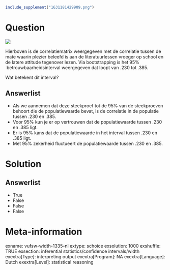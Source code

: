 ```r
include_supplement("1631181429909.png")
```

Question
========
![](1631181429909.png)
  
Hierboven is de correlatiematrix weergegeven met de correlatie tussen de
mate waarin plezier beleefd is aan de literatuurlessen vroeger op school
en de latere attitude tegenover lezen. Via bootstrapping is het 95%
 betrouwbaarheidsinterval weergegeven dat loopt van .230 tot .385.  
  
Wat betekent dit interval?

Answerlist
----------
* Als we aannemen dat deze steekproef tot de 95% van de steekproeven
  behoort die de populatiewaarde bevat, is de correlatie in de populatie
  tussen .230 en .385.
* Voor 95% kun je er op vertrouwen dat de populatiewaarde tussen .230 en
  .385 ligt.
* Er is 95% kans dat de populatiewaarde in het interval tussen .230 en
  .385 ligt.
* Met 95% zekerheid fluctueert de populatiewaarde tussen .230 en .385.

Solution
========










Answerlist
----------
* True
* False
* False
* False

Meta-information
================
exname: vufsw-width-1335-nl
extype: schoice
exsolution: 1000
exshuffle: TRUE
exsection: inferential statistics/confidence intervals/width
exextra[Type]: interpreting output
exextra[Program]: NA
exextra[Language]: Dutch
exextra[Level]: statistical reasoning

